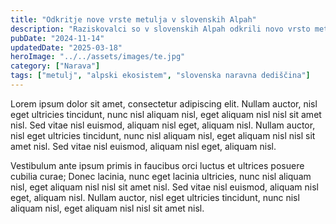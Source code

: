 ```yaml
---
title: "Odkritje nove vrste metulja v slovenskih Alpah"
description: "Raziskovalci so v slovenskih Alpah odkrili novo vrsto metulja, ki predstavlja pomembno odkritje za biodiverziteto alpskega ekosistema in slovensko naravno dediščino."
pubDate: "2024-11-14"
updatedDate: "2025-03-18"
heroImage: "../../assets/images/te.jpg"
category: ["Narava"]
tags: ["metulj", "alpski ekosistem", "slovenska naravna dediščina"]
---
```


Lorem ipsum dolor sit amet, consectetur adipiscing elit. Nullam auctor, nisl eget ultricies tincidunt, nunc nisl aliquam nisl, eget aliquam nisl nisl sit amet nisl. Sed vitae nisl euismod, aliquam nisl eget, aliquam nisl. Nullam auctor, nisl eget ultricies tincidunt, nunc nisl aliquam nisl, eget aliquam nisl nisl sit amet nisl. Sed vitae nisl euismod, aliquam nisl eget, aliquam nisl.

Vestibulum ante ipsum primis in faucibus orci luctus et ultrices posuere cubilia curae; Donec lacinia, nunc eget lacinia ultricies, nunc nisl aliquam nisl, eget aliquam nisl nisl sit amet nisl. Sed vitae nisl euismod, aliquam nisl eget, aliquam nisl. Nullam auctor, nisl eget ultricies tincidunt, nunc nisl aliquam nisl, eget aliquam nisl nisl sit amet nisl.

